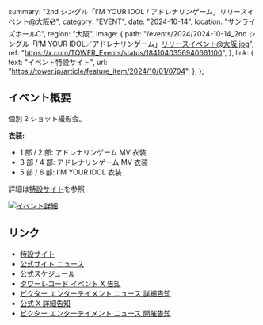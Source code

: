   summary: "2nd シングル「I’M YOUR IDOL / アドレナリンゲーム」リリースイベント@大阪💿",
  category: "EVENT",
  date: "2024-10-14",
  location: "サンライズホールC",
  region: "大阪",
  image: {
    path: "/events/2024/2024-10-14_2nd シングル「I’M YOUR IDOL／アドレナリンゲーム」リリースイベント@大阪.jpg",
    ref: "https://x.com/TOWER_Events/status/1841040356940661100",
  },
  link: {
    text: "イベント特設サイト",
    url: "https://tower.jp/article/feature_item/2024/10/01/0704",
  },
};

## イベント概要

個別 2 ショット撮影会。

**衣装:**

- 1 部 / 2 部: アドレナリンゲーム MV 衣装
- 3 部 / 4 部: アドレナリンゲーム MV 衣装
- 5 部 / 6 部: I’M YOUR IDOL 衣装

詳細は[特設サイト](https://tower.jp/article/feature_item/2024/10/01/0704)を参照

[![イベント詳細](/events/2024/2024-10-14_2nd%20シングル「I’M%20YOUR%20IDOL／アドレナリンゲーム」リリースイベント@大阪_2.png)](/events/2024/2024-10-14_2nd%20シングル「I’M%20YOUR%20IDOL／アドレナリンゲーム」リリースイベント@大阪_2.png)

## リンク

- [特設サイト](https://tower.jp/article/feature_item/2024/10/01/0704)
- [公式サイト ニュース](https://takanenonadeshiko.jp/高嶺のなでしこ-2ndシングル「im-your-idol-アドレナリンゲ-2/)
- [公式スケジュール](https://takanenonadeshiko.jp/events/event/高嶺のなでしこ-2ndシングル「im-your-idol-アドレナリンゲ-3/)
- [タワーレコード イベント X 告知](https://x.com/TOWER_Events/status/1841040356940661100)
- [ビクター エンターテイメント ニュース 詳細告知](https://www.jvcmusic.co.jp/-/News/A028511/26.html)
- [公式 X 詳細告知](https://x.com/takanenofficial/status/1841040836337050069)
- [ビクター エンターテイメント ニュース 開催告知](https://www.jvcmusic.co.jp/-/News/A028511/16.html)
